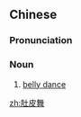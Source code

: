 ==Chinese==
{{zh-forms|type=21}}

===Pronunciation===
{{zh-pron
|m=dùpíwǔ
|c=tou5 pei4 mou5
|cat=n
}}

===Noun===
{{zh-noun}}
# [[belly dance]]

[[zh:肚皮舞]]